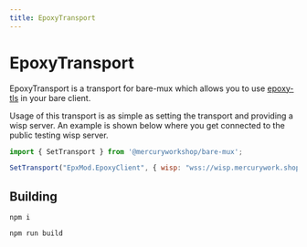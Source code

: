 ```yaml
---
title: EpoxyTransport
---
```

# EpoxyTransport

EpoxyTransport is a transport for bare-mux which allows you to use [epoxy-tls](https://github.com/MercuryWorkshop/epoxy-tls) in your bare client.

Usage of this transport is as simple as setting the transport and providing a wisp server. An example is shown below where you get connected to the public testing wisp server.

```js
import { SetTransport } from '@mercuryworkshop/bare-mux';

SetTransport("EpxMod.EpoxyClient", { wisp: "wss://wisp.mercurywork.shop/" });
```
## Building
`npm i`

`npm run build`